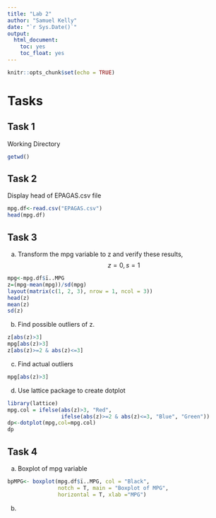 ```yaml
---
title: "Lab 2"
author: "Samuel Kelly"
date: "`r Sys.Date()`"
output: 
  html_document:
    toc: yes
    toc_float: yes
---
```


```r
knitr::opts_chunk$set(echo = TRUE)
```

# Tasks

## Task 1
Working Directory
```r
getwd()
```

## Task 2
Display head of EPAGAS.csv file
```r
mpg.df<-read.csv("EPAGAS.csv")
head(mpg.df)
```

## Task 3
  a. Transform the mpg variable to z and verify these results, $$z=0, s=1$$
```r
mpg<-mpg.df$ï..MPG
z=(mpg-mean(mpg))/sd(mpg)
layout(matrix(c(1, 2, 3), nrow = 1, ncol = 3))
head(z)
mean(z)
sd(z)
```

  b. Find possible outliers of z.
```r
z[abs(z)>3]
mpg[abs(z)>3]
z[abs(z)>=2 & abs(z)<=3]
```
  c. Find actual outliers
```r
mpg[abs(z)>3]
```
  
  d. Use lattice package to create dotplot
```r
library(lattice)
mpg.col = ifelse(abs(z)>3, "Red",
                 ifelse(abs(z)>=2 & abs(z)<=3, "Blue", "Green"))
dp<-dotplot(mpg,col=mpg.col)
dp
```
  
## Task 4
  
  a. Boxplot of mpg variable
```r
bpMPG<- boxplot(mpg.df$ï..MPG, col = "Black", 
                notch = T, main = "Boxplot of MPG", 
                horizontal = T, xlab ="MPG")
```
 
  b. 
